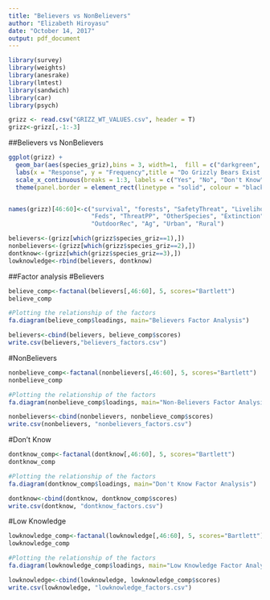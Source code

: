 ```yaml
---
title: "Believers vs NonBelievers"
author: "Elizabeth Hiroyasu"
date: "October 14, 2017"
output: pdf_document
---
```


```r
library(survey)
library(weights)
library(anesrake)
library(lmtest)
library(sandwich)
library(car)
library(psych)

grizz <- read.csv("GRIZZ_WT_VALUES.csv", header = T)
grizz<-grizz[,-1:-3]
```


##Believers vs NonBelievers

```r
ggplot(grizz) + 
  geom_bar(aes(species_griz),bins = 3, width=1,  fill = c("darkgreen", "firebrick4", "sienna4"), colour = "black") +
  labs(x = "Response", y = "Frequency",title = "Do Grizzly Bears Exist in California") +
  scale_x_continuous(breaks = 1:3, labels = c("Yes", "No", "Don't Know")) + 
  theme(panel.border = element_rect(linetype = "solid", colour = "black", fill = NA))


names(grizz)[46:60]<-c("survival", "forests", "SafetyThreat", "LivelihoodThreat", "Tourism",
                       "Feds", "ThreatPP", "OtherSpecies", "Extinction", "LocalControl", "Ranchers",
                       "OutdoorRec", "Ag", "Urban", "Rural")

believers<-(grizz[which(grizz$species_griz==1),])
nonbelievers<-(grizz[which(grizz$species_griz==2),])
dontknow<-(grizz[which(grizz$species_griz==3),])
lowknowledge<-rbind(believers, dontknow)
```

##Factor analysis
#Believers
```r
believe_comp<-factanal(believers[,46:60], 5, scores="Bartlett")
believe_comp

#Plotting the relationship of the factors
fa.diagram(believe_comp$loadings, main="Believers Factor Analysis")

believers<-cbind(believers, believe_comp$scores)
write.csv(believers,"believers_factors.csv")
```

#NonBelievers
```r
nonbelieve_comp<-factanal(nonbelievers[,46:60], 5, scores="Bartlett")
nonbelieve_comp

#Plotting the relationship of the factors
fa.diagram(nonbelieve_comp$loadings, main="Non-Believers Factor Analysis")

nonbelievers<-cbind(nonbelievers, nonbelieve_comp$scores)
write.csv(nonbelievers, "nonbelievers_factors.csv")
```

#Don't Know
```r
dontknow_comp<-factanal(dontknow[,46:60], 5, scores="Bartlett")
dontknow_comp

#Plotting the relationship of the factors
fa.diagram(dontknow_comp$loadings, main="Don't Know Factor Analysis")

dontknow<-cbind(dontknow, dontknow_comp$scores)
write.csv(dontknow, "dontknow_factors.csv")
```

#Low Knowledge
```r
lowknowledge_comp<-factanal(lowknowledge[,46:60], 5, scores="Bartlett")
lowknowledge_comp

#Plotting the relationship of the factors
fa.diagram(lowknowledge_comp$loadings, main="Low Knowledge Factor Analysis")

lowknowledge<-cbind(lowknowledge, lowknowledge_comp$scores)
write.csv(lowknowledge, "lowknowledge_factors.csv")
```